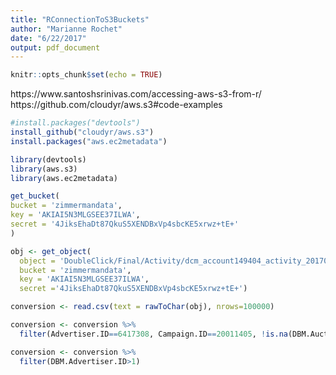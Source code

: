 ```yaml
---
title: "RConnectionToS3Buckets"
author: "Marianne Rochet"
date: "6/22/2017"
output: pdf_document
---
```


```r
knitr::opts_chunk$set(echo = TRUE)
```

https://www.santoshsrinivas.com/accessing-aws-s3-from-r/
https://github.com/cloudyr/aws.s3#code-examples


```r
#install.packages("devtools")
install_github("cloudyr/aws.s3")  
install.packages("aws.ec2metadata")

library(devtools)  
library(aws.s3)
library(aws.ec2metadata)

get_bucket(
bucket = 'zimmermandata',
key = 'AKIAI5N3MLGSEE37ILWA',
secret = '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'
)

obj <- get_object(
  object = 'DoubleClick/Final/Activity/dcm_account149404_activity_20170626_20170627_043658_576758817.csv', 
  bucket = 'zimmermandata', 
  key = 'AKIAI5N3MLGSEE37ILWA', 
  secret ='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')

conversion <- read.csv(text = rawToChar(obj), nrows=100000)

conversion <- conversion %>%
  filter(Advertiser.ID==6417308, Campaign.ID==20011405, !is.na(DBM.Auction.ID))

conversion <- conversion %>%
  filter(DBM.Advertiser.ID>1)

```
